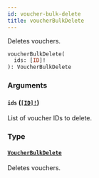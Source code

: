 ```yaml
---
id: voucher-bulk-delete
title: voucherBulkDelete
---
```


Deletes vouchers.

```graphql
voucherBulkDelete(
  ids: [ID]!
): VoucherBulkDelete

```

### Arguments

#### `ids` ([`[ID]!`](/developer/api-reference/scalars/id))

List of voucher IDs to delete.

### Type

#### [`VoucherBulkDelete`](/developer/api-reference/objects/voucher-bulk-delete)

Deletes vouchers.
